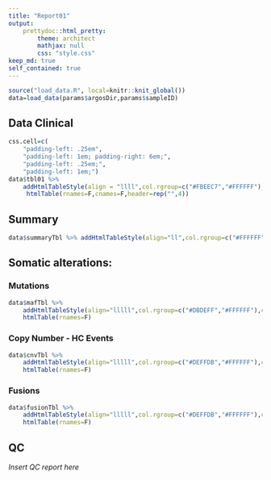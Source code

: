 ```yaml
---
title: "Report01"
output:
    prettydoc::html_pretty:
        theme: architect
        mathjax: null
        css: "style.css"
keep_md: true
self_contained: true
---
```



```r
source("load_data.R", local=knitr::knit_global())
data=load_data(params$argosDir,params$sampleID)
```

## Data Clinical
```r
css.cell=c(
    "padding-left: .25em",
    "padding-left: 1em; padding-right: 6em;",
    "padding-left: .25em;",
    "padding-left: 1em;")
data$tbl01 %>%
    addHtmlTableStyle(align = "llll",col.rgroup=c("#FBEEC7","#FFFFFF"),css.cell=css.cell) %>%
     htmlTable(rnames=F,cnames=F,header=rep("",4))
```

## Summary
```r
data$summaryTbl %>% addHtmlTableStyle(align="ll",col.rgroup=c("#FFFFFF","#EBEBEB")) %>% htmlTable(rnames=F,cnames=F,header=rep("",2))
```

## Somatic alterations:

### Mutations
```r
data$mafTbl %>%
    addHtmlTableStyle(align="lllll",col.rgroup=c("#DBDEFF","#FFFFFF"),css.cell="padding-left: 1em;") %>%
    htmlTable(rnames=F)
```

### Copy Number - HC Events
```r
data$cnvTbl %>%
    addHtmlTableStyle(align="lllll",col.rgroup=c("#DEFFDB","#FFFFFF"),css.cell="padding-left: 1em;") %>%
    htmlTable(rnames=F)
```

### Fusions
```r
data$fusionTbl %>%
    addHtmlTableStyle(align="lllll",col.rgroup=c("#DEFFDB","#FFFFFF"),css.cell="padding-left: 1em;") %>%
    htmlTable(rnames=F)
```
## QC
_Insert QC report here_

<!-- ## Copy Number - All Events
```r
data$cnvTblFull
```
 -->